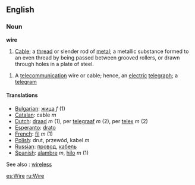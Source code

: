 ==English==
===Noun===
'''wire'''
# [[Cable]]; a [[thread]] or slender rod of [[metal]]; a metallic substance formed to an even thread by being passed between grooved rollers, or drawn through holes in a plate of steel.

# A [[telecommunication]] wire or cable; hence, an [[electric]] [[telegraph]]; a [[telegram]] 

====Translations====
*[[Bulgarian]]: [[жица]] ''f'' (1)
*[[Catalan]]: cable ''m'' 
*[[Dutch]]: [[draad]] ''m'' (1), per [[telegraaf]] ''m'' (2), per [[telex]] ''m'' (2)
*[[Esperanto]]: [[drato]]
*[[French]]: [[fil]] ''m'' (1)
*[[Polish]]: drut, przewód, kabel ''m''
*[[Russian]]: [[провод]], [[кабель]]
*[[Spanish]]: [[alambre]] ''m'', [[hilo]] ''m'' (1)

See also : [[wireless]]

[[es:Wire]]
[[ru:Wire]]